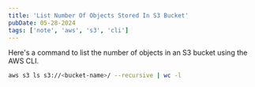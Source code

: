 ```yaml
---
title: 'List Number Of Objects Stored In S3 Bucket'
pubDate: 05-28-2024
tags: ['note', 'aws', 's3', 'cli']
---
```


Here's a command to list the number of objects in an S3 bucket using the AWS CLI.

```bash
aws s3 ls s3://<bucket-name>/ --recursive | wc -l 
```

<CopyButton />